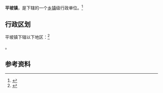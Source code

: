 {{中国乡级行政区|53/29/22/103/000}}

'''平坡镇'''，是{{PRC admin/fullname|53/29/22/103/000|3}}下辖的一个[[乡镇|乡镇]]级行政单位。<ref>{{PRC admin/ref sgc|{{PRC admin/parent|53/29/22/103/000}}}}</ref>

== 行政区划 ==

平坡镇下辖以下地区：<ref>{{PRC admin/ref sgc|53/29/22/103/000}}</ref>

{{PRC admin/children|53/29/22/103/000}}。

== 参考资料 ==

{{reflist}}

{{行政区划小作品}}
{{PRC admin/navcat|53/29/22/103/000}}